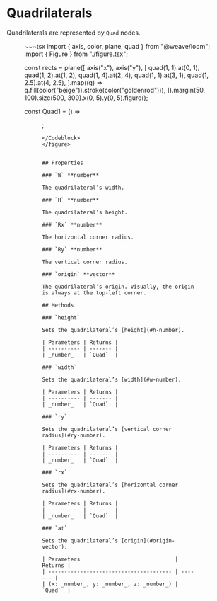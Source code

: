 
# Quadrilaterals
Quadrilaterals are represented by `Quad` nodes.

<figure>
<Quad1 />
<Codeblock>
~~~tsx
import {
  axis,
  color,
  plane,
  quad
} from "@weave/loom";
import { Figure } from "./figure.tsx";

const rects = plane([
  axis("x"),
  axis("y"),
  [
    quad(1, 1).at(0, 1),
    quad(1, 2).at(1, 2),
    quad(1, 4).at(2, 4),
    quad(1, 1).at(3, 1),
    quad(1, 2.5).at(4, 2.5),
  ].map((q) => q.fill(color("beige")).stroke(color("goldenrod"))),
]).margin(50, 100).size(500, 300).x(0, 5).y(0, 5).figure();

const Quad1 = () => <Figure of={rects} />;
~~~
</Codeblock>
</figure>


## Properties

### `W` **number**

The quadrilateral’s width.

### `H` **number**

The quadrilateral’s height.

### `Rx` **number**

The horizontal corner radius.

### `Ry` **number**

The vertical corner radius.

### `origin` **vector**

The quadrilateral’s origin. Visually, the origin is always at the top-left corner.

## Methods

### `height`

Sets the quadrilateral’s [height](#h-number).

| Parameters | Returns |
| ---------- | ------- |
| _number_   | `Quad`  |

### `width`

Sets the quadrilateral’s [width](#w-number).

| Parameters | Returns |
| ---------- | ------- |
| _number_   | `Quad`  |

### `ry`

Sets the quadrilateral’s [vertical corner radius](#ry-number).

| Parameters | Returns |
| ---------- | ------- |
| _number_   | `Quad`  |

### `rx`

Sets the quadrilateral’s [horizontal corner radius](#rx-number).

| Parameters | Returns |
| ---------- | ------- |
| _number_   | `Quad`  |

### `at`

Sets the quadrilateral’s [origin](#origin-vector).

| Parameters                              | Returns |
| --------------------------------------- | ------- |
| (x: _number_, y: _number_, z: _number_) | `Quad`  |
